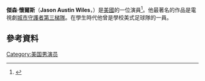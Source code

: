 {{Infobox person
| image =
| imagesize = 
| caption=
| name = Jason Wiles
| birth_name = Jason Austin Wiles
| birth_date = {{Birth date and age|1970|4|25|mf=y}}
| birth_place = 美國密蘇里州堪薩斯城
| years_active = 
| occupation =演員
}}
'''傑森·懷爾斯'''（'''Jason Austin Wiles'''，{{bd|1970年|4月25日}}）是[[美國|美國]]的一位演員<ref>{{cite web|url= http://www.tvguide.com/News/90210-SVU-Guest-1023514.aspx|title= Exclusive: 90210 Alum Heads to Law & Order: SVU|publisher= TVGuide.com|accessdate= September 23, 2010|archive-date= 2014-12-03|archive-url= https://web.archive.org/web/20141203121958/http://www.tvguide.com/News/90210-SVU-Guest-1023514.aspx|dead-url= no}}</ref>。他最著名的作品是電視劇[[城市守護者第三梯隊|城市守護者第三梯隊]]。在學生時代他曾是學校美式足球隊的一員。
==參考資料==
{{Reflist}}
[[Category:美国男演员|Category:美国男演员]]